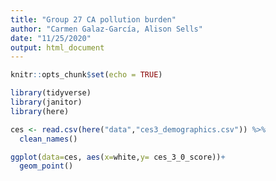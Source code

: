 ```yaml
---
title: "Group 27 CA pollution burden"
author: "Carmen Galaz-García, Alison Sells"
date: "11/25/2020"
output: html_document
---
```


```r
knitr::opts_chunk$set(echo = TRUE)

library(tidyverse)
library(janitor)
library(here)
```


```r
ces <- read.csv(here("data","ces3_demographics.csv")) %>% 
  clean_names()
```

```r
ggplot(data=ces, aes(x=white,y= ces_3_0_score))+ 
  geom_point()
```
